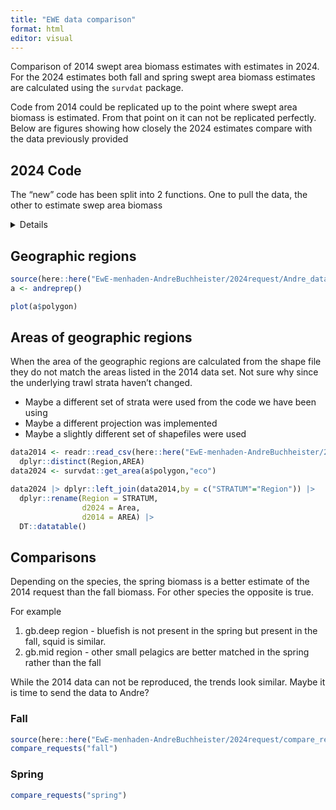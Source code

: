 ```yaml
---
title: "EWE data comparison"
format: html
editor: visual
---
```


Comparison of 2014 swept area biomass estimates with estimates in 2024.
For the 2024 estimates both fall and spring swept area biomass estimates are calculated using the `survdat` package.

Code from 2014 could be replicated up to the point where swept area biomass is estimated. From that point on it can not be replicated perfectly. Below are figures showing how closely the 2024 estimates compare with the data previously provided

## 2024 Code

The "new" code has been split into 2 functions. One to pull the data, the other to estimate swep area biomass

<details>
```r
cat(paste0(readLines(here::here("EwE-menhaden-AndreBuchheister/2024request/Andre_data_pulls_v2_update.R")), collapse="\n"))
```
</details>

## Geographic regions 

```r
source(here::here("EwE-menhaden-AndreBuchheister/2024request/Andre_data_pulls_v2_update_pulldata.r"))
a <- andreprep()

plot(a$polygon)


```
## Areas of geographic regions

When the area of the geographic regions are calculated from the shape file they do not match the areas listed in the 2014 data set. Not sure why since the underlying trawl strata haven't changed.

* Maybe a different set of strata were used from the code we have been using
* Maybe a different projection was implemented
* Maybe a slightly different set of shapefiles were used

```r
data2014 <- readr::read_csv(here::here("EwE-menhaden-AndreBuchheister/2014request/Buchheister_request_biomass.csv"), show_col_types = F) |> 
  dplyr::distinct(Region,AREA) 
data2024 <- survdat::get_area(a$polygon,"eco")

data2024 |> dplyr::left_join(data2014,by = c("STRATUM"="Region")) |> 
  dplyr::rename(Region = STRATUM,
                d2024 = Area,
                d2014 = AREA) |> 
  DT::datatable()

```


## Comparisons

Depending on the species, the spring biomass is a better estimate of the 2014 request than the fall biomass. For other species the opposite is true.

For example

1. gb.deep region - bluefish is not present in the spring but present in the fall, squid is similar.
2. gb.mid region - other small pelagics are better matched in the spring rather than the fall

While the 2014 data can not be reproduced, the trends look similar. Maybe it is time to send the data to Andre?

::: {.panel-tabset}

### Fall

```r
source(here::here("EwE-menhaden-AndreBuchheister/2024request/compare_requests.r"))
compare_requests("fall")

```



### Spring
```r
compare_requests("spring")

```

:::
